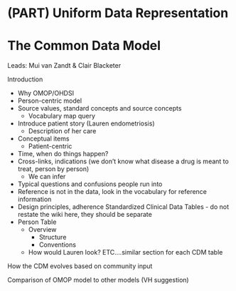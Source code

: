 # (PART) Uniform Data Representation {-} 

# The Common Data Model {#CommonDataModel}

Leads: Mui van Zandt & Clair Blacketer

Introduction

* Why OMOP/OHDSI
* Person-centric model
* Source values, standard concepts and source concepts
  * Vocabulary map query 
* Introduce patient story (Lauren endometriosis)
  * Description of her care
* Conceptual items
  * Patient-centric
 * Time, when do things happen? 
  * Cross-links, indications (we don’t know what disease a drug is meant to treat, person by person)
    * We can infer
  * Typical questions and confusions people run into
  * Reference is not in the data, look in the vocabulary for reference information
  * Design principles, adherence
Standardized Clinical Data Tables - do not restate the wiki here, they should be separate
* Person Table
    * Overview
      * Structure
      * Conventions
    * How would Lauren look?
ETC….similar section for each CDM table 

How the CDM evolves based on community input

Comparison of OMOP model to other models (VH suggestion)

